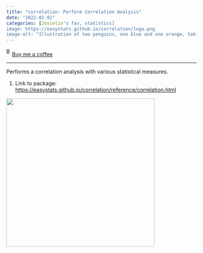 ```yaml
---
title: "correlation: Perform Correlation Analysis"
date: "2022-02-02"
categories: [Joscelin's fav, statistics]
image: https://easystats.github.io/correlation/logo.png
image-alt: "Illustration of two penguins, one blue and one orange, taking a selfie with a selfie stick. The moon in the background looks like the Quarto logo."
---
```


<link href="https://fonts.googleapis.com/css?family=Cookie" rel="stylesheet"><a class="bmc-button" target="_blank" href="https://www.buymeacoffee.com/JoscelinRocha">![Buy me a coffee](https://cdn.buymeacoffee.com/buttons/bmc-new-btn-logo.svg){alt="Buy me a coffee" width="15" height="21"}Buy me a coffee</a>

------------------------------------------------------------------------

Performs a correlation analysis with various statistical measures.

1.  Link to package: <https://easystats.github.io/correlation/reference/correlation.html>

![](https://easystats.github.io/correlation/logo.png){width="392"}
